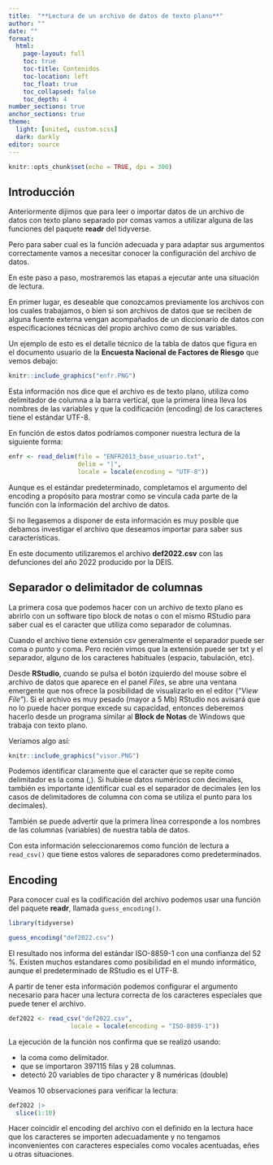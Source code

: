 ```yaml
---
title:  "**Lectura de un archivo de datos de texto plano**"
author: ""
date: ""
format:
  html:
    page-layout: full
    toc: true
    toc-title: Contenidos
    toc-location: left
    toc_float: true
    toc_collapsed: false
    toc_depth: 4
number_sections: true
anchor_sections: true
theme: 
  light: [united, custom.scss]
  dark: darkly
editor: source
---
```


```r
knitr::opts_chunk$set(echo = TRUE, dpi = 300)
```


## Introducción

Anteriormente dijimos que para leer o importar datos de un archivo de datos con texto plano separado por comas vamos a utilizar alguna de las funciones del paquete **readr** del tidyverse.

Pero para saber cual es la función adecuada y para adaptar sus argumentos correctamente vamos a necesitar conocer la configuración del archivo de datos.

En este paso a paso, mostraremos las etapas a ejecutar ante una situación de lectura.

En primer lugar, es deseable que conozcamos previamente los archivos con los cuales trabajamos, o bien si son archivos de datos que se reciben de alguna fuente externa vengan acompañados de un diccionario de datos con especificaciones técnicas del propio archivo como de sus variables.

Un ejemplo de esto es el detalle técnico de la tabla de datos que figura en el documento usuario de la **Encuesta Nacional de Factores de Riesgo** que vemos debajo:

```r
knitr::include_graphics("enfr.PNG")
```

Esta información nos dice que el archivo es de texto plano, utiliza como delimitador de columna a la barra vertical, que la primera línea lleva los nombres de las variables y que la codificación (encoding) de los caracteres tiene el estándar UTF-8.

En función de estos datos podríamos componer nuestra lectura de la siguiente forma:

```r
enfr <- read_delim(file = "ENFR2013_base_usuario.txt", 
                   delim = "|", 
                   locale = locale(encoding = "UTF-8"))
```

Aunque es el estándar predeterminado, completamos el argumento del encoding a propósito para mostrar como se vincula cada parte de la función con la información del archivo de datos.

Si no llegasemos a disponer de esta información es muy posible que debamos investigar el archivo que deseamos importar para saber sus características.

En este documento utilizaremos el archivo **def2022.csv** con las defunciones del año 2022 producido por la DEIS.

## Separador o delimitador de columnas

La primera cosa que podemos hacer con un archivo de texto plano es abrirlo con un software tipo block de notas o con el mismo RStudio para saber cual es el caracter que utiliza como separador de columnas. 

Cuando el archivo tiene extensión csv generalmente el separador puede ser coma o punto y coma. Pero recién vimos que la extensión puede ser txt y el separador, alguno de los caracteres habituales (espacio, tabulación, etc).

Desde **RStudio**, cuando se pulsa el botón izquierdo del mouse sobre el archivo de datos que aparece en el panel *Files*, se abre una ventana emergente que nos ofrece la posibilidad de visualizarlo en el editor (*"View File"*). Si el archivo es muy pesado (mayor a 5 Mb) RStudio nos avisará que no lo puede hacer porque excede su capacidad, entonces deberemos hacerlo desde un programa similar al **Block de Notas** de Windows que trabaja con texto plano. 

Veríamos algo así:

```r
knitr::include_graphics("visor.PNG")
```

Podemos identificar claramente que el caracter que se repite como delimitador es la coma (,). Si hubiese datos numéricos con decimales, también es importante identificar cual es el separador de decimales (en los casos de delimitadores de columna con coma se utiliza el punto para los decimales).

También se puede advertir que la primera línea corresponde a los nombres de las columnas (variables) de nuestra tabla de datos.

Con esta información seleccionaremos como función de lectura a `read_csv()` que tiene estos valores de separadores como predeterminados.

## Encoding

Para conocer cual es la codificación del archivo podemos usar una función del paquete **readr**, llamada `guess_encoding()`.

```r
library(tidyverse)

guess_encoding("def2022.csv")
```

El resultado nos informa del estándar ISO-8859-1 con una confianza del 52 %. Existen muchos estandares como posibilidad en el mundo informático, aunque el predeterminado de RStudio es el UTF-8.

A partir de tener esta información podemos configurar el argumento necesario para hacer una lectura correcta de los caracteres especiales que puede tener el archivo.

```r
def2022 <- read_csv("def2022.csv", 
                 locale = locale(encoding = "ISO-8859-1"))
```
La ejecución de la función nos confirma que se realizó usando:

- la coma como delimitador. 
- que se importaron 397115 filas y 28 columnas. 
- detectó 20 variables de tipo character y 8 numéricas (double)

Veamos 10 observaciones para verificar la lectura:

```r
def2022 |> 
  slice(1:10)
```

Hacer coincidir el encoding del archivo con el definido en la lectura hace que los caracteres se importen adecuadamente y no tengamos inconvenientes con caracteres especiales como vocales acentuadas, eñes u otras situaciones.

